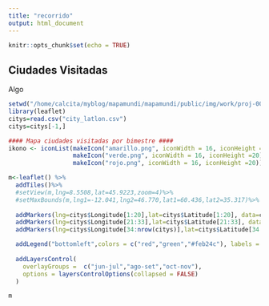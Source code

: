 ```yaml
---
title: "recorrido"
output: html_document
---
```


```r
knitr::opts_chunk$set(echo = TRUE)
```

## Ciudades Visitadas

Algo

```r
setwd("/home/calcita/myblog/mapamundi/mapamundi/public/img/work/proj-003/")
library(leaflet)
citys=read.csv("city_latlon.csv")  
citys=citys[-1,]

#### Mapa ciudades visitadas por bimestre ####
ikono <- iconList(makeIcon("amarillo.png", iconWidth = 16, iconHeight =20),
                  makeIcon("verde.png", iconWidth = 16, iconHeight =20),
                  makeIcon("rojo.png", iconWidth = 16, iconHeight =20))

m<-leaflet() %>%
  addTiles()%>%
  #setView(m,lng=8.5508,lat=45.9223,zoom=4)%>%
  #setMaxBounds(m,lng1=-12.041,lng2=46.770,lat1=60.436,lat2=35.317)%>%
  
  addMarkers(lng=citys$Longitude[1:20],lat=citys$Latitude[1:20], data=citys,popup=~City[1:20], icon=ikono[1], group = "jun-jul") %>%
  addMarkers(lng=citys$Longitude[21:33],lat=citys$Latitude[21:33], data=citys,popup=~City[21:33], icon=ikono[2], group = "ago-set") %>%
  addMarkers(lng=citys$Longitude[34:nrow(citys)],lat=citys$Latitude[34:nrow(citys)], data=citys,popup=~City[34:nrow(citys)], icon=ikono[3], group = "oct-nov") %>%

  addLegend("bottomleft",colors = c("red","green","#feb24c"), labels = c("jun-jul","ago-set","oct-nov"), opacity = 1) %>%
  
  addLayersControl(
    overlayGroups =  c("jun-jul","ago-set","oct-nov"),
    options = layersControlOptions(collapsed = FALSE)
  )

m
```

